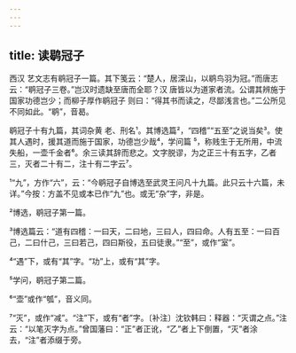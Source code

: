 ```yaml
---
---
---
```

title: 读鹖冠子
---







西汉 艺文志有鹖冠子一篇。其下笺云：“楚人，居深山，以鹖鸟羽为冠。”而唐志 云：“鹖冠子三卷。”岂汉时遗缺至唐而全耶？汉 唐皆以为道家者流。公谓其辨施于国家功德岂少；而柳子厚作鹖冠子 则曰：“得其书而读之，尽鄙浅言也。”二公所见不同如此。“鹖”，音曷。

鹖冠子十有九篇，其词杂黄 老、刑名¹。其博选篇²，“四稽”“五至”之说当矣³。使其人遇时，援其道而施于国家，功德岂少哉⁴，学问篇 ⁵，称贱生于无所用，中流失船，一壶千金者⁶。余三读其辞而悲之。文字脱谬，为之正三十有五字，乙者三，灭者二十有二，注十有二字云⁷。

¹“九”，方作“六”，云：“今鹖冠子自博选至武灵王问凡十九篇。此只云十六篇，未详。”今按：方盖不见或本已作“九”也。或无“杂”字，非是。

²博选，鹖冠子第一篇。

³博选篇云：“道有四稽：一曰天，二曰地，三曰人，四曰命。人有五至：一曰百己，二曰什己，三曰若己，四曰斯役，五曰徒隶。”“至”，或作“室”。

⁴“遇”下，或有“其”字。“功”上，或有“其”字。

⁵学问，鹖冠子第二篇。

⁶“壶”或作“瓠”，音义同。

⁷“灭”，或作“减”。“注”下，或有“者”字。〔补注〕沈钦韩曰：释器：“灭谓之点。”注云：“以笔灭字为点。”曾国藩曰：“正”者正讹，“乙”者上下倒置，“灭”者涂去，“注”者添缀于旁。